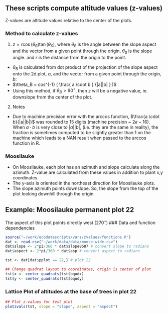## These scripts compute altitude values (z-values)
Z-values are altitude values relative to the center of the plots.

### Method to calculate z-values
1. $z = r\cos(\theta_B) \tan(\theta_S)$, where $\theta_B$ is the angle between the slope aspect and the vector from a given point through the origin, $\theta_S$ is the slope angle. and $r$ is the distance from the origin to the point.
  * $\theta_B$ is calculated from dot product of the projection of the slope aspect onto the 2d plot, $a$, and the vector from a given point through the origin, $b$:
  * $\theta_B = cos^{-1} ( \frac{ a \cdot b } {|a||b| } )$
  * Using this method, if $\theta_B > 90^{\circ}$, then $z$ will be a negative value, ie. downslope from the center of the plot.
2. Notes
  * Due to machine precision error with the arccos function, $\frac{a \cdot b}{|a||b|}$ was rounded to 15 digits (machine precision ~ $2e-16$).  When $a \cdot b$ is very close to $|a||b|$, (i.e. they are the same in reality), the fraction is sometimes computed to be slightly greater than 1 on the machine which leads to a NAN result when passed to the arccos function in R.

### Moosilauke
* On Moosilauke, each plot has an azimuth and slope calculate along the azimuth.  Z-value are calculated from these values in addition to plant x,y coordinates.
* The y-axis is oriented in the northeast direction for Moosilauke plots.
* The slope azimuth points downslope.  So, the slope from the top of the plot looking downhill through the origin.

## Example: Moosilauke permanent plot 22 

The aspect of this plot points directly west ($270^\circ$)
### Data and function dependencies
```r
source("~/work/ecodatascripts/vars/zvalues/functions.R")
dat <- read.csv("~/work/data/data/moose-wide.csv")
dat$slope <- 2*pi/360 * dat$slope8687 # convert slope to radians
dat$aspect <- 2*pi/360 * dat$asp # convert aspect to radians

tst <- dat[dat$pplot == 22,] # plot 22

## Change quadrat layout to coordinates, origin is center of plot
tst$x <- center_quadrats(tst$bqudx)
tst$y <- center_quadrats(tst$bqudy)
```

### Lattice Plot of altitudes at the base of trees in plot 22
```r
## Plot z-values for test plot
plotzvals(tst, slope = "slope", aspect = "aspect")
```

